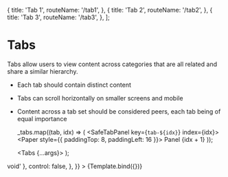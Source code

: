 
<Meta title="UI Elements/Tabs" component={Tabs} />

  {
    title: 'Tab 1',
    routeName: '/tab1',
  },
  {
    title: 'Tab 2',
    routeName: '/tab2',
  },
  {
    title: 'Tab 3',
    routeName: '/tab3',
  },
];

# Tabs

Tabs allow users to view content across categories that are all related and share a similar hierarchy.

- Each tab should contain distinct content
- Tabs can scroll horizontally on smaller screens and mobile
- Content across a tab set should be considered peers, each tab being of equal importance

  _tabs.map((tab, idx) => (
    <SafeTabPanel key={`tab-${idx}`} index={idx}>
      <Paper style={{ paddingTop: 8, paddingLeft: 16 }}>
        <Typography variant="body1">Panel {idx + 1}</Typography>
      </Paper>
    </SafeTabPanel>
  ));

  <Tabs {...args}>
    <TabLinkList tabs={_tabs} />
    <TabPanels>
      <TabsContent />
    </TabPanels>
  </Tabs>
);

<Canvas>
  <Story
    name="Tabs"
    argTypes={{
      defaultIndex: {
        description: 'Starts the tabs at a specific index.',
        type: { summary: 'number' },
        control: { type: 'number' },
      },
      index: {
        description:
          'The index of the tab, must include `onChange` in order for the tabs to be interactive.',
        type: { summary: 'number' },
        control: { type: 'number' },
      },
      onChange: {
        description: 'Callback fired when the value changes.',
        type: { summary: '(index: number) => void' },
        control: false,
      },
    }}
  >
    {Template.bind({})}
  </Story>
</Canvas>

<ArgsTable story="Tabs" sort="requiredFirst" />
